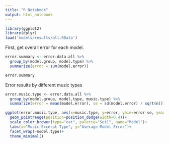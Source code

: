```yaml
---
title: "R Notebook"
output: html_notebook
---
```


```r
library(ggplot2)
library(dplyr)
load('models/results/all.RData')
```

First, get overall error for each model.

```r
error.summary <- error.data.all %>%
  group_by(model.group, model.type) %>%
  summarize(error = sum(model.error))

error.summary
```

Error results by different music types

```r
error.music.type <- error.data.all %>%
  group_by(model.group, model.type, music.type) %>%
  summarize(error = mean(model.error), se = sd(model.error) / sqrt(n()))

ggplot(error.music.type, aes(x=music.type, y=error, ymin=error-se, ymax=error+se, color=model.group))+
  geom_pointrange(position=position_dodge(width=0.4))+
  scale_color_brewer(type="cat", palette="Set1", name="Model")+
  labs(x="Music Excerpt Type", y="Average Model Error")+
  facet_wrap(~model.type)+
  theme_minimal()
```